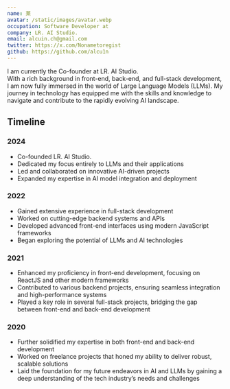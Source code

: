 ```yaml
---
name: 莱
avatar: /static/images/avatar.webp
occupation: Software Developer at
company: LR. AI Studio.
email: alcuin.ch@gmail.com
twitter: https://x.com/Nonametoregist
github: https://github.com/alcu1n
---
```


I am currently the Co-founder at LR. AI Studio.  
With a rich background in front-end, back-end, and full-stack development, I am now fully immersed in the world of Large Language Models (LLMs). My journey in technology has equipped me with the skills and knowledge to navigate and contribute to the rapidly evolving AI landscape.

## Timeline

### 2024

- Co-founded LR. AI Studio.
- Dedicated my focus entirely to LLMs and their applications
- Led and collaborated on innovative AI-driven projects
- Expanded my expertise in AI model integration and deployment

### 2022

- Gained extensive experience in full-stack development
- Worked on cutting-edge backend systems and APIs
- Developed advanced front-end interfaces using modern JavaScript frameworks
- Began exploring the potential of LLMs and AI technologies

### 2021

- Enhanced my proficiency in front-end development, focusing on ReactJS and other modern frameworks
- Contributed to various backend projects, ensuring seamless integration and high-performance systems
- Played a key role in several full-stack projects, bridging the gap between front-end and back-end development

### 2020

- Further solidified my expertise in both front-end and back-end development
- Worked on freelance projects that honed my ability to deliver robust, scalable solutions
- Laid the foundation for my future endeavors in AI and LLMs by gaining a deep understanding of the tech industry’s needs and challenges
